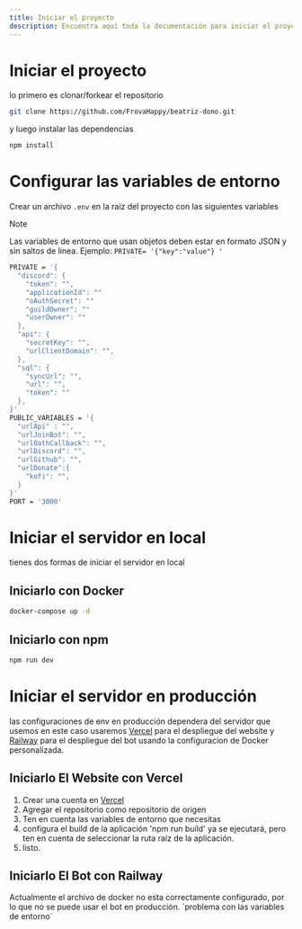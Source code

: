 ```yaml
---
title: Iniciar el proyecto
description: Encuentra aquí toda la documentación para iniciar el proyecto.
---
```


# Iniciar el proyecto

lo primero es clonar/forkear el repositorio

```bash
git clone https://github.com/FrovaHappy/beatriz-dono.git
```

y luego instalar las dependencias

```bash
npm install
```

# Configurar las variables de entorno

Crear un archivo `.env` en la raíz del proyecto con las siguientes variables
> [!NOTE]
> Las variables de entorno que usan objetos deben estar en formato JSON y sin saltos de linea.
> Ejemplo: `PRIVATE= '{"key":"value"} '`

```bash
PRIVATE = '{
  "discord": {
    "token": "",
    "applicationId": ""
    "oAuthSecret": ""
    "guildOwner": ""
    "userOwner": ""
  },
  "api": {
    "secretKey": "",
    "urlClientDomain": "",
  },
  "sql": {
    "syncUrl": "",
    "url": "",
    "token": ""
  },
}'
PUBLIC_VARIABLES = '{
  "urlApi" : "",
  "urlJoinBot": "",
  "urlOathCallback": "",
  "urlDiscord": "",
  "urlGithub": "",
  "urlDonate":{
    "kofi": "",
  }
}'
PORT = '3000'
```

# Iniciar el servidor en local

tienes dos formas de iniciar el servidor en local

## Iniciarlo con Docker

```bash
docker-compose up -d
```

## Iniciarlo con npm

```bash
npm run dev
```

# Iniciar el servidor en producción

las configuraciones de env en producción dependera del servidor que usemos en este caso usaremos [Vercel](https://vercel.com/) para el despliegue del website y [Railway](https://railway.app/) para el despliegue del bot usando la configuracion de Docker personalizada.

## Iniciarlo El Website con Vercel

1. Crear una cuenta en [Vercel](https://vercel.com/)
2. Agregar el repositorio como repositorio de origen
3. Ten en cuenta las variables de entorno que necesitas
4. configura el build de la aplicación 'npm run build' ya se ejecutará, pero ten en cuenta de seleccionar la ruta raíz de la aplicación.
5. listo.

## Iniciarlo El Bot con Railway

<Aside type="warning">
  Actualmente el archivo de docker no esta correctamente configurado, por lo que no se puede usar el bot en producción.
  `problema con las variables de entorno`
</Aside>
